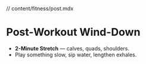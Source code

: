 // content/fitness/post.mdx

# Post-Workout Wind-Down

- **2-Minute Stretch** — calves, quads, shoulders.  
- Play something slow, sip water, lengthen exhales.
